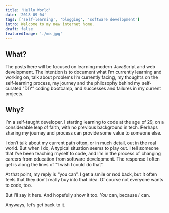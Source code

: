 ```yaml
---
title: 'Hello World'
date: '2018-09-04'
tags: ['self-learning', 'blogging', 'software development']
intro: Welcome to my new internet home.
draft: false
featuredImage: './me.jpg'
---
```


## What?

The posts here will be focused on learning modern JavaScript and web development. The intention is to document what I’m currently learning and working on, talk about problems I’m currently facing, my thoughts on the self-learning process, my journey and the philosophy behind my self-curated “DIY” coding bootcamp, and successes and failures in my current projects.

## Why?

I’m a self-taught developer. I starting learning to code at the age of 29, on a considerable leap of faith, with no previous background in tech. Perhaps sharing my journey and process can provide some value to someone else.

I don’t talk about my current path often, or in much detail, out in the real world. But when I do, A typical situation seems to play out. I tell someone that I’ve been teaching myself to code, and I’m in the process of changing careers from education from software development. The response I often get is along the lines of “I wish I could do that”.

At that point, my reply is “you can”. I get a smile or nod back, but it often feels that they don’t really buy into that idea. Of course not everyone wants to code, too.

But I’ll say it here. And hopefully show it too. _You_ can, because _I_ can.

Anyways, let’s get back to it.
